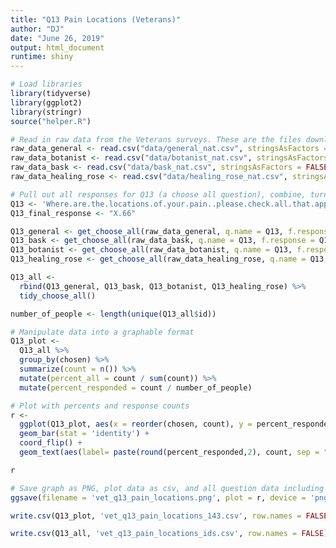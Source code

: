 ```yaml
---
title: "Q13 Pain Locations (Veterans)"
author: "DJ"
date: "June 26, 2019"
output: html_document
runtime: shiny
---
```


```r
# Load libraries
library(tidyverse)
library(ggplot2)
library(stringr)
source("helper.R")
```

```r
# Read in raw data from the Veterans surveys. These are the files downloaded from survey monkey saved as a .csv
raw_data_general <- read.csv("data/general_nat.csv", stringsAsFactors = FALSE)
raw_data_botanist <- read.csv("data/botanist_nat.csv", stringsAsFactors = FALSE)
raw_data_bask <- read.csv("data/bask_nat.csv", stringsAsFactors = FALSE)
raw_data_healing_rose <- read.csv("data/healing_rose_nat.csv", stringsAsFactors = FALSE)
```

```r
# Pull out all responses for Q13 (a choose all question), combine, turn into a tidy data format for further processing then determine 'question n'
Q13 <- 'Where.are.the.locations.of.your.pain..please.check.all.that.apply.'
Q13_final_response <- "X.66"

Q13_general <- get_choose_all(raw_data_general, q.name = Q13, f.response = Q13_final_response)
Q13_bask <- get_choose_all(raw_data_bask, q.name = Q13, f.response = Q13_final_response)
Q13_botanist <- get_choose_all(raw_data_botanist, q.name = Q13, f.response = Q13_final_response)
Q13_healing_rose <- get_choose_all(raw_data_healing_rose, q.name = Q13, f.response = Q13_final_response)

Q13_all <- 
  rbind(Q13_general, Q13_bask, Q13_botanist, Q13_healing_rose) %>%
  tidy_choose_all()

number_of_people <- length(unique(Q13_all$id))
```

```r
# Manipulate data into a graphable format
Q13_plot <-
  Q13_all %>%
  group_by(chosen) %>%
  summarize(count = n()) %>%
  mutate(percent_all = count / sum(count)) %>%
  mutate(percent_responded = count / number_of_people)
```

```r
# Plot with percents and response counts
r <- 
  ggplot(Q13_plot, aes(x = reorder(chosen, count), y = percent_responded)) +
  geom_bar(stat = 'identity') +
  coord_flip() +
  geom_text(aes(label= paste(round(percent_responded,2), count, sep = "***")))

r
```

```r
# Save graph as PNG, plot data as csv, and all question data including response IDs as csv (save question n and N at end of plot file as "_x.x")
ggsave(filename = 'vet_q13_pain_locations.png', plot = r, device = 'png')

write.csv(Q13_plot, 'vet_q13_pain_locations_143.csv', row.names = FALSE)

write.csv(Q13_all, 'vet_q13_pain_locations_ids.csv', row.names = FALSE)
```
